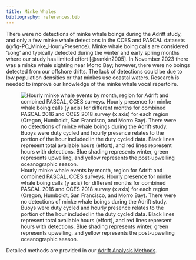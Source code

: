 ```yaml
---
title: Minke Whales 
bibliography: references.bib
---
```


There were no detections of minke whale boings during the Adrift study, and only a few minke whale detections in the CCES and PASCAL datasets (@fig-PC_Minke_HourlyPresence). Minke whale boing calls are considered 'song' and typically detected during the winter and early spring months where our study has limited effort [@rankin2005]. In November 2023 there was a minke whale sighting near Morro Bay; however, there were no boings detected from our offshore drifts. The lack of detections could be due to low population densities or that minkes use coastal waters. Research is needed to improve our knowledge of the minke whale vocal repertoire.

![Hourly minke whale events by month, region for Adrift and combined PASCAL, CCES surveys. Hourly presence for minke whale boing calls (y axis) for different months for combined PASCAL 2016 and CCES 2018 survey (x axis) for each region (Oregon, Humboldt, San Francisco, and Morro Bay). There were no detections of minke whale boings during the Adrift study. Buoys were duty cycled and hourly presence relates to the portion of the hour included in the duty cycled data. Black lines represent total available hours (effort), and red lines represent hours with detections. Blue shading represents winter, green represents upwelling, and yellow represents the post-upwelling oceanographic season.](/figs/PC_Minke_HourlyPresence.png){#fig-PC_Minke_HourlyPresence fig-alt="Hourly presence of minke whales detected during the combined PASCAL and CCES surveys. Detections in Oregon are shown in the top graphs, then Humboldt, San Francisco, and Morro Bay at the bottom. The number of hours is provided on the y-axis, and the date on the x-axis, with seasons shaded in blue for winter, green for upwelling, and yellow for the post-upwelling season. Effort is outlined with a black line, and hours of effort with detections are highlighted in red.  There were very few detections of minkes in the San Francisco and Morro Bay regions. There were no minke whales detected during Adrift."}

Detailed methods are provided in our [Adrift Analysis Methods](https://sael-swfsc.github.io/adrift-analysis-methods/content/BaleenWhales/Overview.html#minke).

